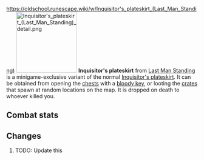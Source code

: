 https://oldschool.runescape.wiki/w/Inquisitor's_plateskirt_(Last_Man_Standing)
{{Infobox Item
|name = Inquisitor's plateskirt
|image = [[File:Inquisitor's plateskirt (Last Man Standing).png]]
|release = [[6 February]] [[2020]]
|update = Last Man Standing Beta and Splashing Restrictions  # TODO: Update this
|members = No
|quest = No
|tradeable = No
|placeholder = No
|equipable = Yes
|stackable = No
|noteable = Yes
|options = Wield, Drop   # TODO: Update this
|examine = The plateskirt of the turncloak justiciar.
|value = 20
|alchable = No
|weight = 9.071
|id = 27197
}}
[[File:Inquisitor's plateskirt (Last Man Standing) detail.png|160px|left]]
'''Inquisitor's plateskirt''' from [[Last Man Standing]] is a minigame-exclusive variant of the normal [[Inquisitor's plateskirt]]. It can be obtained from opening the [[Chest (Last Man Standing)|chests]] with a [[bloody key]], or looting the [[Crate (Last Man Standing)|crates]] that spawn at random locations on the map. It is dropped on death to whoever killed you.

==Combat stats==
{{Infobox Bonuses
|astab = -3
|aslash = -3
|acrush = 12
|amagic = -9
|arange = -5
|dstab = 42
|dslash = 30
|dcrush = 49
|dmagic = 0
|drange = 22
|str = 2
|rstr = 0
|mdmg = 0
|prayer = 2
|slot = legs
|image = [[File:Inquisitor's plateskirt equipped male.png|160px]]
|altimage = [[File:Inquisitor's plateskirt equipped female.png|160px]]
}}

==Changes==
# TODO: Update this
{{Subject changes header}}
{{Subject changes
|date = 4 August 2016
|update = Last Man Standing
|change = The item was made fully available with the release of Last Man Standing.
}}
{{Subject changes footer}}

{{Last Man Standing In-game Items}}